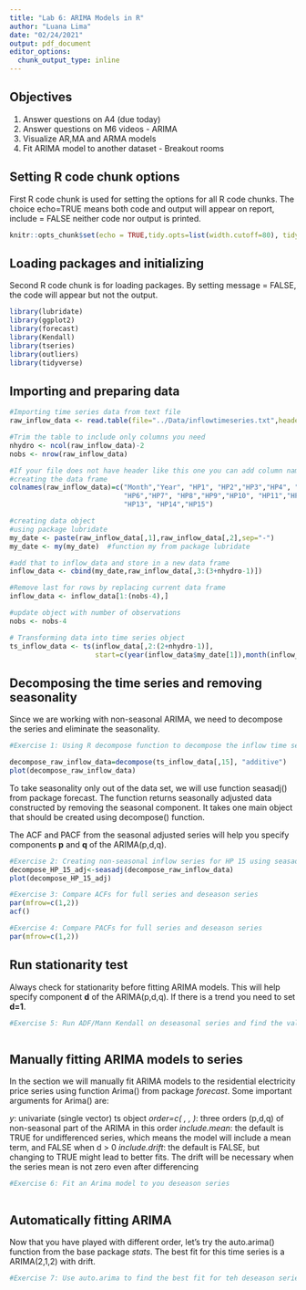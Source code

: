 ```yaml
---
title: "Lab 6: ARIMA Models in R"
author: "Luana Lima"
date: "02/24/2021"
output: pdf_document
editor_options: 
  chunk_output_type: inline
---
```


## Objectives

1. Answer questions on A4 (due today)
2. Answer questions on M6 videos - ARIMA
3. Visualize AR,MA and ARMA models
4. Fit ARIMA model to another dataset - Breakout rooms

## Setting R code chunk options

First R code chunk is used for setting the options for all R code chunks. The choice echo=TRUE means both code and output will appear on report, include = FALSE neither code nor output is printed.

```r
knitr::opts_chunk$set(echo = TRUE,tidy.opts=list(width.cutoff=80), tidy=FALSE) 
```

## Loading packages and initializing

Second R code chunk is for loading packages. By setting message = FALSE, the code will appear but not the output. 

```r
library(lubridate)
library(ggplot2)
library(forecast)  
library(Kendall)
library(tseries)
library(outliers)
library(tidyverse)
```

## Importing and preparing data

```r
#Importing time series data from text file
raw_inflow_data <- read.table(file="../Data/inflowtimeseries.txt",header=FALSE,skip=0)

#Trim the table to include only columns you need
nhydro <- ncol(raw_inflow_data)-2
nobs <- nrow(raw_inflow_data) 

#If your file does not have header like this one you can add column names after 
#creating the data frame
colnames(raw_inflow_data)=c("Month","Year", "HP1", "HP2","HP3","HP4", "HP5",
                            "HP6","HP7", "HP8","HP9","HP10", "HP11","HP12", 
                            "HP13", "HP14","HP15")

#creating data object
#using package lubridate
my_date <- paste(raw_inflow_data[,1],raw_inflow_data[,2],sep="-")
my_date <- my(my_date)  #function my from package lubridate

#add that to inflow_data and store in a new data frame 
inflow_data <- cbind(my_date,raw_inflow_data[,3:(3+nhydro-1)])

#Remove last for rows by replacing current data frame
inflow_data <- inflow_data[1:(nobs-4),]

#update object with number of observations
nobs <- nobs-4

# Transforming data into time series object
ts_inflow_data <- ts(inflow_data[,2:(2+nhydro-1)],
                     start=c(year(inflow_data$my_date[1]),month(inflow_data$my_date[1])),frequency=12) 

```


## Decomposing the time series and removing seasonality

Since we are working with non-seasonal ARIMA, we need to decompose the series and eliminate the seasonality.

```r
#Exercise 1: Using R decompose function to decompose the inflow time series for HP15

decompose_raw_inflow_data=decompose(ts_inflow_data[,15], "additive") 
plot(decompose_raw_inflow_data)
```

To take seasonality only out of the data set, we will use function seasadj() from package forecast. The function returns seasonally adjusted data constructed by removing the seasonal component. It takes one main object that should be created using decompose() function.

The ACF and PACF from the seasonal adjusted series will help you specify components **p** and **q** of the ARIMA(p,d,q).

```r

#Exercise 2: Creating non-seasonal inflow series for HP 15 using seasadj() function
decompose_HP_15_adj<-seasadj(decompose_raw_inflow_data)
plot(decompose_HP_15_adj)

#Exercise 3: Compare ACFs for full series and deseason series
par(mfrow=c(1,2))
acf()

#Exercise 4: Compare PACFs for full series and deseason series
par(mfrow=c(1,2))


```


## Run stationarity test

Always check for stationarity before fitting ARIMA models. This will help specify component **d** of the ARIMA(p,d,q). If there is a trend you need to set **d=1**.

```r

#Exercise 5: Run ADF/Mann Kendall on deseasonal series and find the value of d



```


## Manually fitting ARIMA models to series

In the section we will manually fit ARIMA models to the residential electricity price series using function Arima() from package *forecast*. 
Some important arguments for Arima() are:

*y*: univariate (single vector) ts object 
*order=c( , , )*: three orders (p,d,q) of non-seasonal part of the ARIMA in this order
*include.mean*: the default is TRUE for undifferenced series, which means the model will include a mean term, and FALSE when d > 0
*include.drift*: the default is FALSE, but changing to TRUE might lead to better fits. The drift will be necessary when the series mean is not zero even after differencing

```r
#Exercise 6: Fit an Arima model to you deseason series



```

## Automatically fitting ARIMA

Now that you have played with different order, let's try the auto.arima() function from the base package *stats*. The best fit for this time series is a ARIMA(2,1,2) with drift.

```r
#Exercise 7: Use auto.arima to find the best fit for teh deseason series. Does that match your solution to Exercise 5?


```




